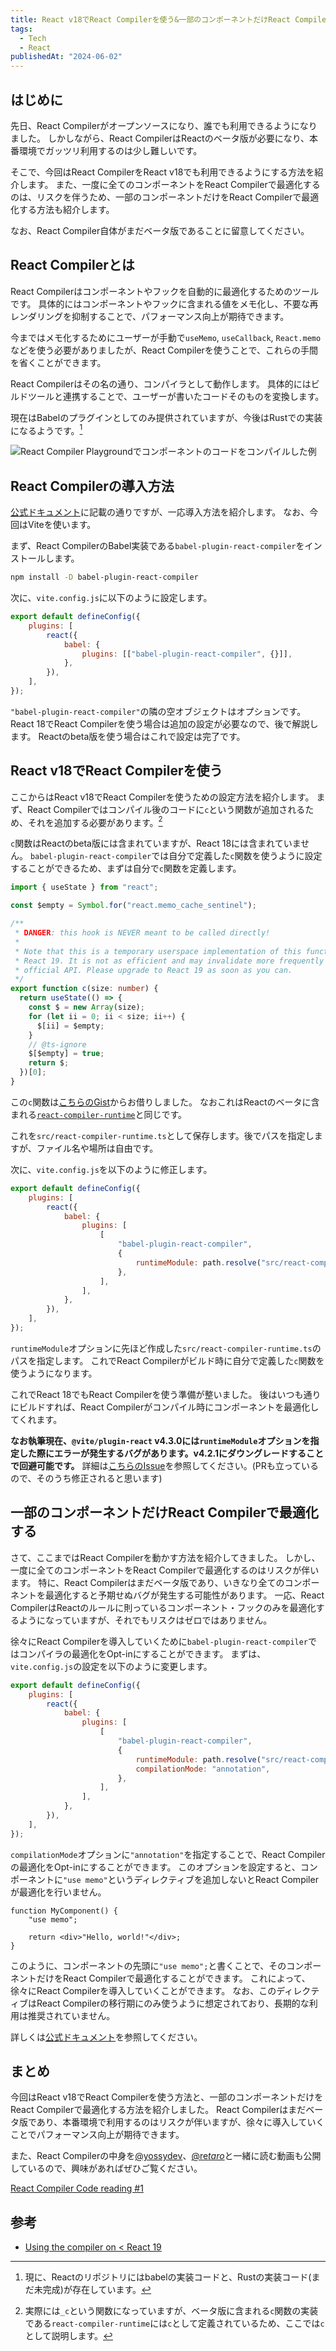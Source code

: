 ```yaml
---
title: React v18でReact Compilerを使う&一部のコンポーネントだけReact Compilerで最適化する方法
tags:
  - Tech
  - React
publishedAt: "2024-06-02"
---
```


## はじめに

先日、React Compilerがオープンソースになり、誰でも利用できるようになりました。
しかしながら、React CompilerはReactのベータ版が必要になり、本番環境でガッツリ利用するのは少し難しいです。

そこで、今回はReact CompilerをReact v18でも利用できるようにする方法を紹介します。
また、一度に全てのコンポーネントをReact Compilerで最適化するのは、リスクを伴うため、一部のコンポーネントだけをReact Compilerで最適化する方法も紹介します。

なお、React Compiler自体がまだベータ版であることに留意してください。

## React Compilerとは

React Compilerはコンポーネントやフックを自動的に最適化するためのツールです。
具体的にはコンポーネントやフックに含まれる値をメモ化し、不要な再レンダリングを抑制することで、パフォーマンス向上が期待できます。

今まではメモ化するためにユーザーが手動で`useMemo`, `useCallback`, `React.memo`などを使う必要がありましたが、React Compilerを使うことで、これらの手間を省くことができます。

React Compilerはその名の通り、コンパイラとして動作します。
具体的にはビルドツールと連携することで、ユーザーが書いたコードそのものを変換します。

現在はBabelのプラグインとしてのみ提供されていますが、今後はRustでの実装になるようです。[^1]

[^1]: 現に、Reactのリポジトリにはbabelの実装コードと、Rustの実装コード(まだ未完成)が存在しています。

![React Compiler Playgroundでコンポーネントのコードをコンパイルした例](./example.png)

## React Compilerの導入方法

[公式ドキュメント](https://ja.react.dev/learn/react-compiler#installation)に記載の通りですが、一応導入方法を紹介します。
なお、今回はViteを使います。

まず、React CompilerのBabel実装である`babel-plugin-react-compiler`をインストールします。

```bash
npm install -D babel-plugin-react-compiler
```

次に、`vite.config.js`に以下のように設定します。

```js
export default defineConfig({
	plugins: [
		react({
			babel: {
				plugins: [["babel-plugin-react-compiler", {}]],
			},
		}),
	],
});
```

`"babel-plugin-react-compiler"`の隣の空オブジェクトはオプションです。React 18でReact Compilerを使う場合は追加の設定が必要なので、後で解説します。
Reactのbeta版を使う場合はこれで設定は完了です。

## React v18でReact Compilerを使う

ここからはReact v18でReact Compilerを使うための設定方法を紹介します。
まず、React Compilerではコンパイル後のコードに`c`という関数が追加されるため、それを追加する必要があります。[^2]

[^2]: 実際には`_c`という関数になっていますが、ベータ版に含まれる`c`関数の実装である`react-compiler-runtime`には`c`として定義されているため、ここでは`c`として説明します。

`c`関数はReactのbeta版には含まれていますが、React 18には含まれていません。
`babel-plugin-react-compiler`では自分で定義した`c`関数を使うように設定することができるため、まずは自分で`c`関数を定義します。

```ts
import { useState } from "react";

const $empty = Symbol.for("react.memo_cache_sentinel");

/**
 * DANGER: this hook is NEVER meant to be called directly!
 *
 * Note that this is a temporary userspace implementation of this function from
 * React 19. It is not as efficient and may invalidate more frequently than the
 * official API. Please upgrade to React 19 as soon as you can.
 */
export function c(size: number) {
  return useState(() => {
    const $ = new Array(size);
    for (let ii = 0; ii < size; ii++) {
      $[ii] = $empty;
    }
    // @ts-ignore
    $[$empty] = true;
    return $;
  })[0];
}
```

この`c`関数は[こちらのGist](https://gist.github.com/poteto/37c076bf112a07ba39d0e5f0645fec43)からお借りしました。
なおこれはReactのベータに含まれる[`react-compiler-runtime`](compiler/packages/react-compiler-runtime/src/index.ts)と同じです。

これを`src/react-compiler-runtime.ts`として保存します。後でパスを指定しますが、ファイル名や場所は自由です。

次に、`vite.config.js`を以下のように修正します。

```js
export default defineConfig({
	plugins: [
		react({
			babel: {
				plugins: [
					[
						"babel-plugin-react-compiler",
						{
							runtimeModule: path.resolve("src/react-compiler-runtime"),
						},
					],
				],
			},
		}),
	],
});
```

`runtimeModule`オプションに先ほど作成した`src/react-compiler-runtime.ts`のパスを指定します。
これでReact Compilerがビルド時に自分で定義した`c`関数を使うようになります。

これでReact 18でもReact Compilerを使う準備が整いました。
後はいつも通りにビルドすれば、React Compilerがコンパイル時にコンポーネントを最適化してくれます。

**なお執筆現在、`@vite/plugin-react` v4.3.0には`runtimeModule`オプションを指定した際にエラーが発生するバグがあります。v4.2.1にダウングレードすることで回避可能です。**
詳細は[こちらのIssue](https://github.com/vitejs/vite-plugin-react/issues/328)を参照してください。(PRも立っているので、そのうち修正されると思います)

## 一部のコンポーネントだけReact Compilerで最適化する

さて、ここまではReact Compilerを動かす方法を紹介してきました。
しかし、一度に全てのコンポーネントをReact Compilerで最適化するのはリスクが伴います。
特に、React Compilerはまだベータ版であり、いきなり全てのコンポーネントを最適化すると予期せぬバグが発生する可能性があります。
一応、React CompilerはReactのルールに則っているコンポーネント・フックのみを最適化するようになっていますが、それでもリスクはゼロではありません。

徐々にReact Compilerを導入していくために`babel-plugin-react-compiler`ではコンパイラの最適化をOpt-inにすることができます。
まずは、`vite.config.js`の設定を以下のように変更します。

```js
export default defineConfig({
	plugins: [
		react({
			babel: {
				plugins: [
					[
						"babel-plugin-react-compiler",
						{
							runtimeModule: path.resolve("src/react-compiler-runtime"),
							compilationMode: "annotation",
						},
					],
				],
			},
		}),
	],
});
```

`compilationMode`オプションに`"annotation"`を指定することで、React Compilerの最適化をOpt-inにすることができます。
このオプションを設定すると、コンポーネントに`"use memo"`というディレクティブを追加しないとReact Compilerが最適化を行いません。

```tsx
function MyComponent() {
	"use memo";

	return <div>"Hello, world!"</div>;
}
```

このように、コンポーネントの先頭に`"use memo";`と書くことで、そのコンポーネントだけをReact Compilerで最適化することができます。
これによって、徐々にReact Compilerを導入していくことができます。
なお、このディレクティブはReact Compilerの移行期にのみ使うように想定されており、長期的な利用は推奨されていません。

詳しくは[公式ドキュメント](https://ja.react.dev/learn/react-compiler#using-the-compiler-effectively)を参照してください。

## まとめ

今回はReact v18でReact Compilerを使う方法と、一部のコンポーネントだけをReact Compilerで最適化する方法を紹介しました。
React Compilerはまだベータ版であり、本番環境で利用するのはリスクが伴いますが、徐々に導入していくことでパフォーマンス向上が期待できます。

また、React Compilerの中身を[@yossydev](https://x.com/yossydev)、[@re*taro*](https://x.com/re_taro_)と一緒に読む動画も公開しているので、興味があればぜひご覧ください。

[React Compiler Code reading #1](https://www.youtube.com/watch?v=PqPgr_hlVKM)

## 参考

- [Using the compiler on < React 19](https://github.com/reactwg/react-compiler/discussions/6)
